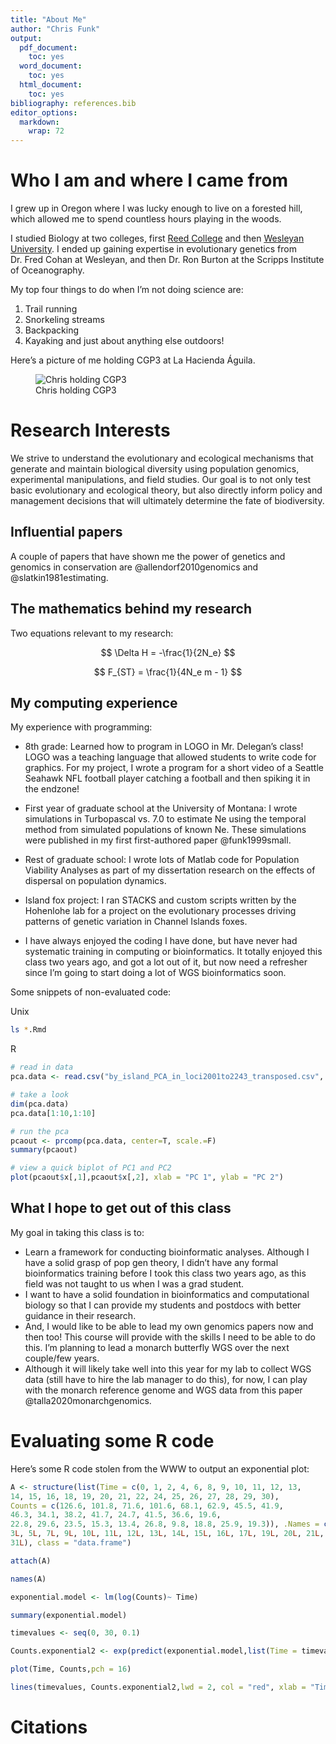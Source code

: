 ```yaml
---
title: "About Me"
author: "Chris Funk"
output:
  pdf_document:
    toc: yes
  word_document:
    toc: yes
  html_document:
    toc: yes
bibliography: references.bib
editor_options: 
  markdown: 
    wrap: 72
---
```


# Who I am and where I came from

I grew up in Oregon where I was lucky enough to live on a forested hill,
which allowed me to spend countless hours playing in the woods.

I studied Biology at two colleges, first [Reed
College](https://www.reed.edu/) and then [Wesleyan
University](https://www.wesleyan.edu/). I ended up gaining expertise in
evolutionary genetics from Dr. Fred Cohan at Wesleyan, and then Dr. Ron
Burton at the Scripps Institute of Oceanography.

My top four things to do when I'm not doing science are:

1.  Trail running
2.  Snorkeling streams
3.  Backpacking
4.  Kayaking and just about anything else outdoors!

Here's a picture of me holding CGP3 at La Hacienda Águila.

![Chris holding CGP3](images/Chris_holding_CGP3_2022_03_19.jpg)

# Research Interests

We strive to understand the evolutionary and ecological mechanisms that
generate and maintain biological diversity using population genomics,
experimental manipulations, and field studies. Our goal is to not only
test basic evolutionary and ecological theory, but also directly inform
policy and management decisions that will ultimately determine the fate
of biodiversity.

## Influential papers

A couple of papers that have shown me the power of genetics and genomics
in conservation are @allendorf2010genomics and @slatkin1981estimating.

## The mathematics behind my research

Two equations relevant to my research:

$$
\Delta H = -\frac{1}{2N_e}
$$

$$
F_{ST} = \frac{1}{4N_e m - 1}
$$

## My computing experience

My experience with programming:

-   8th grade: Learned how to program in LOGO in Mr. Delegan's class!
    LOGO was a teaching language that allowed students to write code for
    graphics. For my project, I wrote a program for a short video of a
    Seattle Seahawk NFL football player catching a football and then
    spiking it in the endzone!

-   First year of graduate school at the University of Montana: I wrote
    simulations in Turbopascal vs. 7.0 to estimate Ne using the temporal
    method from simulated populations of known Ne. These simulations
    were published in my first first-authored paper @funk1999small.

-   Rest of graduate school: I wrote lots of Matlab code for Population
    Viability Analyses as part of my dissertation research on the
    effects of dispersal on population dynamics.

-   Island fox project: I ran STACKS and custom scripts written by the
    Hohenlohe lab for a project on the evolutionary processes driving
    patterns of genetic variation in Channel Islands foxes.

-   I have always enjoyed the coding I have done, but have never had
    systematic training in computing or bioinformatics. It totally
    enjoyed this class two years ago, and got a lot out of it, but now
    need a refresher since I'm going to start doing a lot of WGS
    bioinformatics soon.

Some snippets of non-evaluated code:

Unix

```bash
ls *.Rmd
```

R

```r
# read in data
pca.data <- read.csv("by_island_PCA_in_loci2001to2243_transposed.csv", header=FALSE)

# take a look
dim(pca.data)
pca.data[1:10,1:10]

# run the pca
pcaout <- prcomp(pca.data, center=T, scale.=F)
summary(pcaout)

# view a quick biplot of PC1 and PC2
plot(pcaout$x[,1],pcaout$x[,2], xlab = "PC 1", ylab = "PC 2")
```

## What I hope to get out of this class

My goal in taking this class is to:

-   Learn a framework for conducting bioinformatic analyses. Although I
    have a solid grasp of pop gen theory, I didn't have any formal
    bioinformatics training before I took this class two years ago, as
    this field was not taught to us when I was a grad student.\
-   I want to have a solid foundation in bioinformatics and
    computational biology so that I can provide my students and postdocs
    with better guidance in their research.
-   And, I would like to be able to lead my own genomics papers now and
    then too! This course will provide with the skills I need to be able
    to do this. I'm planning to lead a monarch butterfly WGS over the
    next couple/few years.
-   Although it will likely take well into this year for my lab to
    collect WGS data (still have to hire the lab manager to do this),
    for now, I can play with the monarch reference genome and WGS data
    from this paper @talla2020monarchgenomics.

# Evaluating some R code

Here's some R code stolen from the WWW to output an exponential plot:

```r

A <- structure(list(Time = c(0, 1, 2, 4, 6, 8, 9, 10, 11, 12, 13, 
14, 15, 16, 18, 19, 20, 21, 22, 24, 25, 26, 27, 28, 29, 30), 
Counts = c(126.6, 101.8, 71.6, 101.6, 68.1, 62.9, 45.5, 41.9, 
46.3, 34.1, 38.2, 41.7, 24.7, 41.5, 36.6, 19.6, 
22.8, 29.6, 23.5, 15.3, 13.4, 26.8, 9.8, 18.8, 25.9, 19.3)), .Names = c("Time", "Counts"), row.names = c(1L, 2L,
3L, 5L, 7L, 9L, 10L, 11L, 12L, 13L, 14L, 15L, 16L, 17L, 19L, 20L, 21L, 22L, 23L, 25L, 26L, 27L, 28L, 29L, 30L,
31L), class = "data.frame")

attach(A)

names(A)

exponential.model <- lm(log(Counts)~ Time)

summary(exponential.model)

timevalues <- seq(0, 30, 0.1)

Counts.exponential2 <- exp(predict(exponential.model,list(Time = timevalues)))

plot(Time, Counts,pch = 16)

lines(timevalues, Counts.exponential2,lwd = 2, col = "red", xlab = "Time (s)", ylab = "Counts")

```

# Citations

